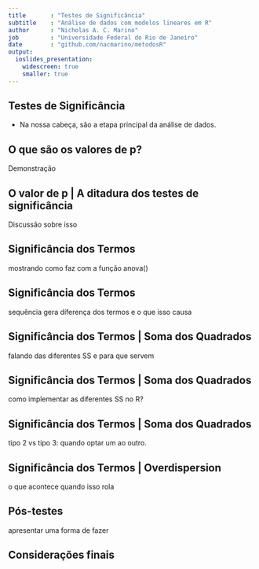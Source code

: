 ```yaml
---
title       : "Testes de Significância"
subtitle    : "Análise de dados com modelos lineares em R"
author      : "Nicholas A. C. Marino"
job         : "Universidade Federal do Rio de Janeiro"
date        : "github.com/nacmarino/metodosR"
output:
  ioslides_presentation:
    widescreen: true
    smaller: true
---
```


## Testes de Significância  

* Na nossa cabeça, são a etapa principal da análise de dados.  

## O que são os valores de p?  

Demonstração

## O valor de p | A ditadura dos testes de significância  

Discussão sobre isso

## Significância dos Termos  

mostrando como faz com a função anova()

## Significância dos Termos  

sequência gera diferença dos termos e o que isso causa

## Significância dos Termos | Soma dos Quadrados

falando das diferentes SS e para que servem

## Significância dos Termos | Soma dos Quadrados

como implementar as diferentes SS no R?

## Significância dos Termos | Soma dos Quadrados

tipo 2 vs tipo 3: quando optar um ao outro.

## Significância dos Termos | Overdispersion

o que acontece quando isso rola

## Pós-testes  

apresentar uma forma de fazer  

## Considerações finais  
